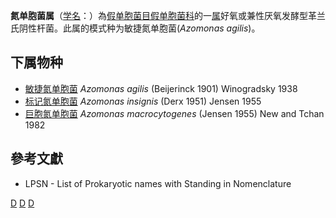 {{Automatic taxobox
| taxon = Azomonas
| authority = Winogradsky, 1938
| type species = 敏捷氮单胞菌<br>''Azomonas agilis''
| type species authority = (Beijerinck, 1901) Winogradsky, 1938
| synonyms = ''Azomonotrichon'' <small>Thompson and Skerman, 1981</small>
}}
'''氮单胞菌属'''（[[学名|学名]]：{{lang|la|''Azomonas''}}）為[[假单胞菌目|假单胞菌目]][[假单胞菌科|假单胞菌科]]的一[[属|属]]好氧或兼性厌氧发酵型革兰氏阴性杆菌。此属的模式种为敏捷氮单胞菌(''Azomonas agilis'')。

==下属物种==
* [[敏捷氮单胞菌|敏捷氮单胞菌]] ''Azomonas agilis'' (Beijerinck 1901) Winogradsky 1938
* [[标记氮单胞菌|标记氮单胞菌]] ''Azomonas insignis'' (Derx 1951) Jensen 1955
* [[巨胞氮单胞菌|巨胞氮单胞菌]]  ''Azomonas macrocytogenes'' (Jensen 1955) New and Tchan 1982

==參考文獻==
{{reflist}}
* LPSN - List of Prokaryotic names with Standing in Nomenclature

{{taxonbar}}

[[Category:革兰氏阴性菌|D]]
[[Category:_假单胞菌科|D]]
[[Category:1938年描述的分类群|D]]